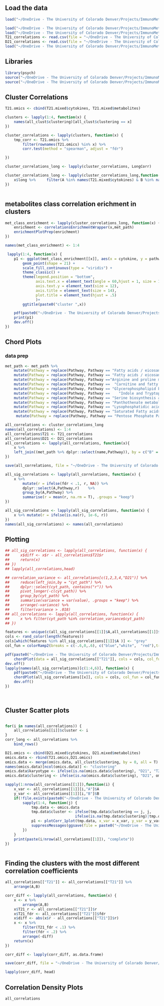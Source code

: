 ## Load the data

```r
load("~/OneDrive - The University of Colorado Denver/Projects/ImmunoMetabolicSubtypes/results/clusterings/all_clust.RData")

load("~/OneDrive - The University of Colorado Denver/Projects/ImmunoMetabolicSubtypes/data/processed/T21_standardized_cyt_met.RData")
load("~/OneDrive - The University of Colorado Denver/Projects/ImmunoMetabolicSubtypes/data/processed/D21_standardized_cyt_met.RData")
T21_correlations <- read.csv(file = "~/OneDrive - The University of Colorado Denver/Projects/ImmunoMetabolicSubtypes/results/tables/T21_cyt_met_correlations.csv")
D21_correlations <- read.csv(file = "~/OneDrive - The University of Colorado Denver/Projects/ImmunoMetabolicSubtypes/results/tables/D21_cyt_met_correlations.csv")
load("~/OneDrive - The University of Colorado Denver/Projects/ImmunoMetabolicSubtypes/data/pathway/metabolite_pathway.RData")
```

## Libraries

``` r
library(psych)
source("~/OneDrive - The University of Colorado Denver/Projects/ImmunoMetabolicSubtypes/R/cluster_evaluation.R")
source("~/OneDrive - The University of Colorado Denver/Projects/ImmunoMetabolicSubtypes/R/cyt_met_correlation_functions.R")
```
## Cluster Correlations

```r
T21.omics <- cbind(T21.mixed$cytokines, T21.mixed$metabolites)

clusters <- lapply(1:4, function(x) {
    names(all_clust$clustering)[all_clust$clustering == x]
})

cluster_correlations <- lapply(clusters, function(x) {
    tmp_corr <- T21.omics %>%
        filter(rownames(T21.omics) %in% x) %>%
        corr.test(method = "spearman", adjust = "fdr")

})

cluster_correlations_long <- lapply(cluster_correlations, LongCorr)

cluster_correlations_long <- lapply(cluster_correlations_long,function(x) {
    x$long %>%     filter(A %in% names(T21.mixed$cytokines) & B %in% names(T21.mixed$metabolites))
})



```

## metabolites class correlation erichment in clusters

```r
met_class_enrichment <- lapply(cluster_correlations_long, function(x) {
    enrichment <- correlationsEnrichmentWrapper(x,met_path)
    enrichmentPlotPrep(enrichment)
})

names(met_class_enrichment) <- 1:4

 lapply(1:4, function(x) {
    p1 <- ggplot(met_class_enrichment[[x]], aes(x = cytokine, y = pathway, fill = avg_corr, size = -log10(fdr))) +
        geom_point(shape = 21) +
        scale_fill_continuous(type = "viridis") +
        theme_classic() +
        theme(legend.position = "bottom",
              axis.text.x = element_text(angle = 60,hjust = 1, size = 12),
              axis.text.y = element_text(size = 12),
              axis.title = element_text(size = 14),
              plot.title = element_text(hjust = .5)
              )+
        ggtitle(paste0("cluster ",x))

    pdf(paste0("~/OneDrive - The University of Colorado Denver/Projects/ImmunoMetabolicSubtypes/results/enrichment/cluster_",x,"_enrichment.pdf"))
    print(p1)
    dev.off()
})

```


## Chord Plots


### data prep
```r
met_path <- met_path %>%
    mutate(Pathway = replace(Pathway, Pathway == "Fatty acids / eicosanoids", "Fatty acids/eicosanoids")) %>%
    mutate(Pathway = replace(Pathway, Pathway == "Fatty acids / eicosanoid", "Fatty acids/eicosanoids")) %>%
    mutate(Pathway = replace(Pathway, Pathway =="Arginine and proline metabolism" , "Arg, Pro metabolism"))%>%
    mutate(Pathway = replace(Pathway, Pathway ==  "Carnitine and fatty acid metabolism", "Carnitine metabolism"))%>%
    mutate(Pathway = replace(Pathway, Pathway == "Glycerophospholipid biosynthesis", "GPL biosynthesis")) %>%
    mutate(Pathway = replace(Pathway, Pathway ==    "Indole and Tryptophan", "Indole/Tryptophan"))%>%
    mutate(Pathway = replace(Pathway, Pathway == "Serine biosynthesis and one-carbon metabolism", "Ser biosynthesis")) %>%
    mutate(Pathway = replace(Pathway, Pathway == "Panthothenate metabolism", "PTA metabolism")) %>%
    mutate(Pathway = replace(Pathway, Pathway == "Lysophosphatidic acids", "LPAs")) %>%
    mutate(Pathway = replace(Pathway, Pathway == "Saturated Fatty acids", "Fatty acids/saturated")) %>%
     mutate(Pathway = replace(Pathway, Pathway == "Pentose Phosphate Pathway", "Pentose Phosphate"))

all_correlations <- cluster_correlations_long
names(all_correlations) <- 1:4
all_correlations$T21 <- T21_correlations
all_correlations$D21 <- D21_correlations
all_correlations <- lapply(all_correlations, function(x){
    x %>%
    left_join((met_path %>% dplyr::select(name,Pathway)), by = c("B" = "name"))
})

save(all_correlations, file = "~/OneDrive - The University of Colorado Denver/Projects/ImmunoMetabolicSubtypes/results/partial_correlation_results/cluster_correlations.RData")

all_sig_correlations <- lapply(all_correlations, function(x) {
    x %>%
        mutate(r = ifelse(fdr < .1, r, NA)) %>%    
        dplyr::select(A,Pathway,r)    %>%
        group_by(A,Pathway) %>%
        summarise(r = mean(r, na.rm = T), .groups = "keep") 
})

all_sig_correlations <- lapply(all_sig_correlations, function(x) {
    x %>% mutate(r = ifelse(is.na(r), 1e-6, r))
})
names(all_sig_correlations) <- names(all_correlations)
```


## Plotting
``` r
## all_sig_correlations <- lapply(all_correlations, function(x) {
##     x$diff <- x$r - all_correlations$T21$r
##     return(x)
## })
## lapply(all_correlations,head)

## correlation_variance <- all_correlations[c(1,2,3,4,"D21")] %>%
##     reduce(left_join,by = "cyt_path") %>%
##     dplyr::select(cyt_path, contains("r")) %>%
##     pivot_longer(-c(cyt_path)) %>%
##     group_by(cyt_path) %>%
##     summarise(variance = var(value), .groups = "keep") %>%
##     arrange(-variance) %>%
##     filter(variance > .018)
## all_correlations <- lapply(all_correlations, function(x) {
##     x %>% filter(cyt_path %in% correlation_variance$cyt_path)
## })

features <- unique(c(all_sig_correlations[[1]]$A,all_correlations[[1]]$Pathway))
cols <- rand_color(length(features))
cols[which(features %in% all_sig_correlations[[1]]$A )] <- "grey"
col_fun = colorRamp2(breaks = c(-.6,0,.6), c("blue","white",  "red"),transparency = .1 )

pdf(paste0("~/OneDrive - The University of Colorado Denver/Projects/ImmunoMetabolicSubtypes/results/chord_plots/T21.pdf"), height = 12, width =12)
    chordPlot(data = all_sig_correlations[["T21"]], cols = cols, col_fun = col_fun, title = "T21", diff_thresh = 0, r_thresh = .15)
dev.off()
lapply(names(all_sig_correlations)[c(1:4,6)], function(x) {
    pdf(paste0("~/OneDrive - The University of Colorado Denver/Projects/ImmunoMetabolicSubtypes/results/chord_plots/",x,".pdf"), height = 12, width =12)
    chordPlot(all_sig_correlations[[x]], cols = cols, col_fun = col_fun, title = x, diff_thresh = .2, r_thresh = .15)
    dev.off()
})

    
```


## Cluster Scatter plots

```r

for(i in names(all_correlations)) {
    all_correlations[[i]]$cluster <- i
}
corr_long <- all_correlations %>%
    bind_rows()

D21.omics <- cbind(D21.mixed$cytokines, D21.mixed$metabolites)
omics.data <- rbind(T21.omics,D21.omics)
omics.data <- merge(omics.data, all_clust$clustering, by = 0, all = T)
names(omics.data)[ncol(omics.data)] <- "clustering"
omics.data$karyotype <- ifelse(is.na(omics.data$clustering), "D21", "T21")
omics.data$clustering <- ifelse(is.na(omics.data$clustering), "D21", omics.data$clustering)

sapply(1:nrow(all_correlations[[1]]),function(i) { 
    x_var <- all_correlations[[1]][i,"A"]$A
    y_var <- all_correlations[[1]][i,"B"]$B
    if(!file.exists(paste0("~/OneDrive - The University of Colorado Denver/Projects/ImmunoMetabolicSubtypes/results/correlation_scatter_plots_by_cluster/cluster_1/",make.names(x_var), " - ", make.names(y_var), ".pdf"))) {
        sapply(1:4, function(j) {
            tmp.data <- omics.data
            tmp.data$cluster <- ifelse(tmp.data$clustering == j, j,
                                ifelse(is.na(tmp.data$clustering)|tmp.data$clustering == "D21", "D21","T21"))
            p1 <- plotCorr_1plot(tmp.data, x_var = x_var, y_var = y_var,met_path)
            suppressMessages(ggsave(file = paste0("~/OneDrive - The University of Colorado Denver/Projects/ImmunoMetabolicSubtypes/results/correlation_scatter_plots_by_cluster/cluster_",j,"/",make.names(x_var), " - ", make.names(y_var), ".pdf"),plot = p1))
        })
    }
    print(paste(i/nrow(all_correlations[[1]]), "complete"))
})



```


## Finding the clusters with the most different correlation coefficients

```r
all_correlations[["T21"]] <- all_correlations[["T21"]] %>%
    arrange(A,B)

corr_diff <- lapply(all_correlations, function(x) {
    x <- x %>%
        arrange(A,B)
    x$T21_r <- all_correlations[["T21"]]$r
    x$T21_fdr <- all_correlations[["T21"]]$fdr
    x$diff <- abs(x$r - all_correlations[["T21"]]$r)
    x <- x %>%
        filter(T21_fdr < .1) %>%
        filter(fdr < .2) %>%
        arrange(-diff)
    return(x)
})

corr_diff <- lapply(corr_diff, as.data.frame)

save(corr_diff, file = "~/OneDrive - The University of Colorado Denver/Projects/ImmunoMetabolicSubtypes/results/partial_correlation_results/difference_in_clusters.RData")

lapply(corr_diff, head)

```

## Correlation Density Plots

```r
all_correlations
```

